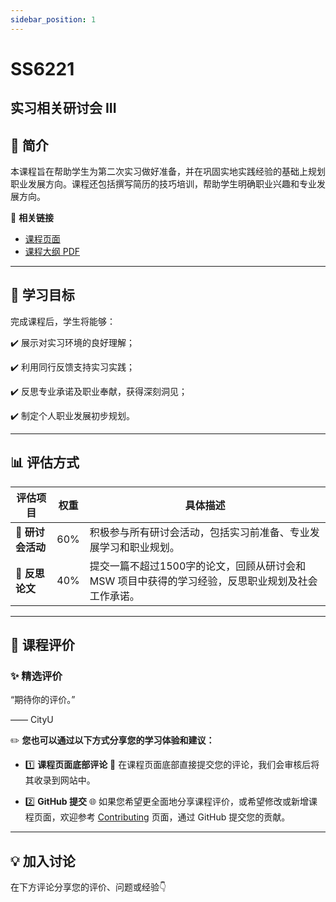 ```yaml
---
sidebar_position: 1
---
```


# SS6221
## 实习相关研讨会 III

## **📘 简介**
本课程旨在帮助学生为第二次实习做好准备，并在巩固实地实践经验的基础上规划职业发展方向。课程还包括撰写简历的技巧培训，帮助学生明确职业兴趣和专业发展方向。

🔗 **相关链接**
- [课程页面](https://www.cityu.edu.hk/catalogue/pg/202425/course/SS6221.htm)
- [课程大纲 PDF](https://www.cityu.edu.hk/catalogue/pg/202425/course/SS6221.pdf)

---

## **🎯 学习目标**

完成课程后，学生将能够：

✔️ 展示对实习环境的良好理解；

✔️ 利用同行反馈支持实习实践；

✔️ 反思专业承诺及职业奉献，获得深刻洞见；

✔️ 制定个人职业发展初步规划。

---

## **📊 评估方式**

| **评估项目**             | **权重** | **具体描述**                                                                                       |
|------------------------|---------|---------------------------------------------------------------------------------------------------|
| **🎤 研讨会活动**        | 60%     | 积极参与所有研讨会活动，包括实习前准备、专业发展学习和职业规划。                                                |
| **📄 反思论文**          | 40%     | 提交一篇不超过1500字的论文，回顾从研讨会和 MSW 项目中获得的学习经验，反思职业规划及社会工作承诺。                              |

---

## **💬 课程评价**

### ✨ **精选评价**
<div className={commentStyles.commentBox}>
    <p className={commentStyles.commentText}>
        “期待你的评价。”
    </p>
    <p className={commentStyles.commentAuthor}>—— CityU</p>
</div>

✏️ **您也可以通过以下方式分享您的学习体验和建议：**

- 1️⃣ **课程页面底部评论**
💬 在课程页面底部直接提交您的评论，我们会审核后将其收录到网站中。

- 2️⃣ **GitHub 提交**
🌐 如果您希望更全面地分享课程评价，或希望修改或新增课程页面，欢迎参考 [Contributing](https://penjc.github.io/CityU/contributing) 页面，通过 GitHub 提交您的贡献。

---

## **💡 加入讨论**

在下方评论分享您的评价、问题或经验👇
<Utterances />
